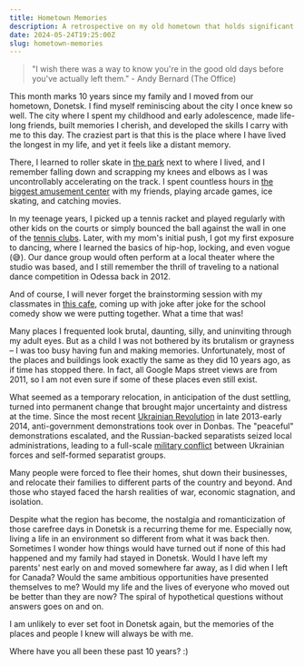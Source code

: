 ```yaml
---
title: Hometown Memories
description: A retrospective on my old hometown that holds significant memories and nostalgic value.
date: 2024-05-24T19:25:00Z
slug: hometown-memories
---
```


> "I wish there was a way to know you're in the good old days before you've actually left them." - Andy Bernard (The Office)

This month marks 10 years since my family and I moved from our hometown, Donetsk. I find myself reminiscing about the city I once knew so well. The city where I spent my childhood and early adolescence, made life-long friends, built memories I cherish, and developed the skills I carry with me to this day. The craziest part is that this is the place where I have lived the longest in my life, and yet it feels like a distant memory.

There, I learned to roller skate in [the park](https://maps.app.goo.gl/FonQ9QotWuAKKSyu5) next to where I lived, and I remember falling down and scrapping my knees and elbows as I was uncontrollably accelerating on the track. I spent countless hours in [the biggest amusement center](https://maps.app.goo.gl/sNzL3TmunKJPkn588) with my friends, playing arcade games, ice skating, and catching movies.

In my teenage years, I picked up a tennis racket and played regularly with other kids on the courts or simply bounced the ball against the wall in one of the [tennis clubs](https://www.google.com/maps/@48.0195357,37.8156032,3a,75y,114.73h,83.6t/data=!3m6!1e1!3m4!1sSGHDYsmcRhMjf_523j4cmw!2e0!7i13312!8i6656?entry=ttu). Later, with my mom's initial push, I got my first exposure to dancing, where I learned the basics of hip-hop, locking, and even vogue (😅). Our dance group would often perform at a local theater where the studio was based, and I still remember the thrill of traveling to a national dance competition in Odessa back in 2012.

And of course, I will never forget the brainstorming session with my classmates in [this cafe](https://www.google.com/maps/@48.0023247,37.8019305,3a,21.8y,37.06h,90.16t/data=!3m6!1e1!3m4!1sX9BgVpH6DngyLzoMdZAb4g!2e0!7i13312!8i6656?entry=ttu), coming up with joke after joke for the school comedy show we were putting together. What a time that was!

Many places I frequented look brutal, daunting, silly, and uninviting through my adult eyes. But as a child I was not bothered by its brutalism or grayness – I was too busy having fun and making memories. Unfortunately, most of the places and buildings look exactly the same as they did 10 years ago, as if time has stopped there. In fact, all Google Maps street views are from 2011, so I am not even sure if some of these places even still exist.

What seemed as a temporary relocation, in anticipation of the dust settling, turned into permanent change that brought major uncertainty and distress at the time. Since the most recent [Ukrainian Revolution](https://en.wikipedia.org/wiki/Revolution_of_Dignity) in late 2013-early 2014, anti-government demonstrations took over in Donbas. The "peaceful" demonstrations escalated, and the Russian-backed separatists seized local administrations, leading to a full-scale [military conflict](https://en.wikipedia.org/wiki/War_in_Donbas) between Ukrainian forces and self-formed separatist groups.

Many people were forced to flee their homes, shut down their businesses, and relocate their families to different parts of the country and beyond. And those who stayed faced the harsh realities of war, economic stagnation, and isolation.

Despite what the region has become, the nostalgia and romanticization of those carefree days in Donetsk is a recurring theme for me. Especially now, living a life in an environment so different from what it was back then. Sometimes I wonder how things would have turned out if none of this had happened and my family had stayed in Donetsk. Would I have left my parents' nest early on and moved somewhere far away, as I did when I left for Canada? Would the same ambitious opportunities have presented themselves to me? Would my life and the lives of everyone who moved out be better than they are now? The spiral of hypothetical questions without answers goes on and on.

I am unlikely to ever set foot in Donetsk again, but the memories of the places and people I knew will always be with me.

Where have you all been these past 10 years? :)
